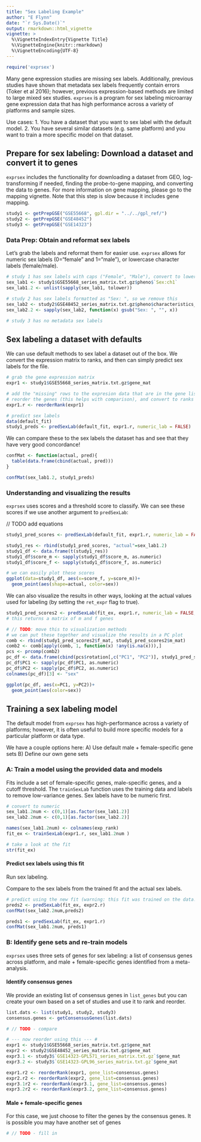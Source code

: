 ```yaml
---
title: "Sex Labeling Example"
author: "E Flynn"
date: "`r Sys.Date()`"
output: rmarkdown::html_vignette
vignette: >
  %\VignetteIndexEntry{Vignette Title}
  %\VignetteEngine{knitr::rmarkdown}
  %\VignetteEncoding{UTF-8}
---
```




```r
require('exprsex')
```


Many gene expression studies are missing sex labels. Additionally, previous studies have shown that metadata sex labels frequently contain errors (Toker et al 2016); however, previous expression-based methods are limited to large mixed sex studies. `exprsex` is a program for sex labeling microarray gene expression data that has high performance across a variety of platforms and sample sizes. 

Use cases:
1. You have a dataset that you want to sex label with the default model.
2. You have several similar datasets (e.g. same platform) and you want to train a more specific model on that dataset.

## Prepare for sex labeling: Download a dataset and convert it to genes
`exprsex` includes the functionality for downloading a dataset from GEO, log-transforming if needed, finding the probe-to-gene mapping, and converting the data to genes. For more information on gene mapping, please go to the mapping vignette. Note that this step is slow because it includes gene mapping.
```r
study1 <- getPrepGSE("GSE55668", gpl.dir = "../../gpl_ref/")
study2 <- getPrepGSE("GSE48452")
study3 <- getPrepGSE("GSE14323")
```


### Data Prep: Obtain and reformat sex labels

Let's grab the labels and reformat them for easier use. `exprsex` allows for numeric sex labels (0="female" and 1="male"), or lowercase character labels (female/male). 
```r
# study 1 has sex labels with caps ("Female", "Male"), convert to lowercase
sex_lab1 <- study1$GSE55668_series_matrix.txt.gz$pheno$`Sex:ch1`
sex_lab1.2 <- unlist(sapply(sex_lab1, tolower))

# study 2 has sex labels formatted as "Sex: ", so we remove this
sex_lab2 <- study2$GSE48452_series_matrix.txt.gz$pheno$characteristics_ch1.6
sex_lab2.2 <- sapply(sex_lab2, function(x) gsub("Sex: ", "", x))

# study 3 has no metadata sex labels
```


## Sex labeling a dataset with defaults
We can use default methods to sex label a dataset out of the box.
We convert the expression matrix to ranks, and then can simply predict sex labels for the file. 
```r

# grab the gene expression matrix
expr1 <- study1$GSE55668_series_matrix.txt.gz$gene_mat

# add the "missing" rows to the expresion data that are in the gene list, 
# reorder the genes (this helps with comparison), and convert to ranks
expr1.r <- reorderRank(expr1) 

# predict sex labels
data(default_fit)
study1_preds <- predSexLab(default_fit, expr1.r, numeric_lab = FALSE)
```

We can compare these to the sex labels the dataset has and see that they have very good concordance!
```r
confMat <- function(actual, pred){
  table(data.frame(cbind(actual, pred)))
} 

confMat(sex_lab1.2, study1_preds)
```

### Understanding and visualizing the results

`exprsex` uses scores and a threshold score to classify. We can see these scores if we use another argument to `predSexLab`:

// TODO add equations
```r
study1_pred_scores <- predSexLab(default_fit, expr1.r, numeric_lab = FALSE, scores=TRUE)

study1_res <- rbind(study1_pred_scores, "actual"=sex_lab1.2)
study1_df <- data.frame(t(study1_res))
study1_df$score_m <- sapply(study1_df$score_m, as.numeric)
study1_df$score_f <- sapply(study1_df$score_f, as.numeric)

# we can easily plot these scores
ggplot(data=study1_df, aes(x=score_f, y=score_m))+
  geom_point(aes(shape=actual, color=sex))
```



We can also visualize the results in other ways, looking at the actual values used for labeling (by setting the `ret_expr` flag to true).
```r

study1_pred_scores2 <- predSexLab(fit_ex, expr1.r, numeric_lab = FALSE, scores=FALSE, ret_expr=TRUE)
# this returns a matrix of m and f genes 

# // TODO: move this to visualization methods
# we can put these together and visualize the results in a PC plot
comb <- rbind(study1_pred_scores2$f_mat, study1_pred_scores2$m_mat)
comb2 <- comb[apply(comb, 1, function(x) !any(is.na(x))),]
pcs <- prcomp(comb2)
pc_df <- data.frame(cbind(pcs$rotation[,c("PC1", "PC2")], study1_pred_scores2$sl))
pc_df$PC1 <- sapply(pc_df$PC1, as.numeric)
pc_df$PC2 <- sapply(pc_df$PC2, as.numeric)
colnames(pc_df)[3] <- "sex"

ggplot(pc_df, aes(x=PC1, y=PC2))+
  geom_point(aes(color=sex))

```


## Training a sex labeling model
The default model from `exprsex` has high-performance across a variety of platforms; however, it is often useful to build more specific models for a particular platform or data type. 

We have a couple options here:
A) Use default male + female-specific gene sets
B) Define our own gene sets


### A: Train a model using the provided data and models
Fits include a set of female-specific genes, male-specific genes, and a cutoff threshold. 
The `trainSexLab` function uses the training data and labels to remove low-variance genes. Sex labels have to be numeric first. 
```r

# convert to numeric
sex_lab1.2num <- c(0,1)[as.factor(sex_lab1.2)] 
sex_lab2.2num <- c(0,1)[as.factor(sex_lab2.2)] 

names(sex_lab1.2num) <- colnames(exp_rank)
fit_ex <- trainSexLab(expr1.r, sex_lab1.2num )

# take a look at the fit
str(fit_ex)
```

#### Predict sex labels using this fit
Run sex labeling.

Compare to the sex labels from the trained fit and the actual sex labels.
```r
# predict using the new fit (warning: this fit was trained on the data!)
preds2 <- predSexLab(fit_ex, expr2.r)
confMat(sex_lab2.2num,preds2)

preds1 <- predSexLab(fit_ex, expr1.r)
confMat(sex_lab1.2num, preds1)
```

### B: Identify gene sets and re-train models

`exprsex` uses three sets of genes for sex labeling: a list of consensus genes across platform, and male + female-specific genes identified from a meta-analysis.

#### Identify consensus genes
We provide an existing list of consensus genes in `list_genes` but you can create your own based on a set of studies and use it to rank and reorder.
```r
list.dats <- list(study1, study2, study3)
consensus.genes <- getConsensusGenes(list.dats)

# // TODO - compare

# --- now reorder using this --- #
expr1 <- study1$GSE55668_series_matrix.txt.gz$gene_mat
expr2 <- study2$GSE48452_series_matrix.txt.gz$gene_mat
expr3.1 <- study3$`GSE14323-GPL571_series_matrix.txt.gz`$gene_mat
expr3.2 <- study3$`GSE14323-GPL96_series_matrix.txt.gz`$gene_mat

expr1.r2 <- reorderRank(expr1, gene_list=consensus.genes)
expr2.r2 <- reorderRank(expr2, gene_list=consensus.genes)
expr3.1r2 <- reorderRank(expr3.1, gene_list=consensus.genes)
expr3.2r2 <- reorderRank(expr3.2, gene_list=consensus.genes)

```


#### Male + female-specific genes
For this case, we just choose to filter the genes by the consensus genes. 
It is possible you may have another set of genes
```r
# // TODO - fill in

```





